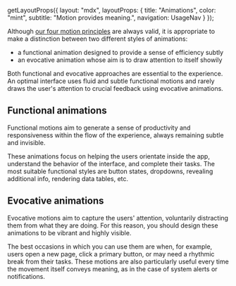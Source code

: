 
  getLayoutProps({
    layout: "mdx",
    layoutProps: {
      title: "Animations",
      color: "mint",
      subtitle: "Motion provides meaning.",
      navigation: UsageNav
    }
  });


Although [our four motion principles](/get-started/documentation/design/motion/principles) are always valid, it is appropriate to make a distinction between two different styles of animations:

- a functional animation designed to provide a sense of efficiency subtly
- an evocative animation whose aim is to draw attention to itself showily

Both functional and evocative approaches are essential to the experience. An optimal interface uses fluid and subtle functional motions and rarely draws the user's attention to crucial feedback using evocative animations.

## Functional animations

Functional motions aim to generate a sense of productivity and responsiveness within the flow of the experience, always remaining subtle and invisible.

These animations focus on helping the users orientate inside the app, understand the behavior of the interface, and complete their tasks. The most suitable functional styles are button states, dropdowns, revealing additional info, rendering data tables, etc.

<VideoPlayer src="/design/motion/source/functional.mp4" />

## Evocative animations

Evocative motions aim to capture the users' attention, voluntarily distracting them from what they are doing. For this reason, you should design these animations to be vibrant and highly visible.

The best occasions in which you can use them are when, for example, users open a new page, click a primary button, or may need a rhythmic break from their tasks. These motions are also particularly useful every time the movement itself conveys meaning, as in the case of system alerts or notifications.

<VideoPlayer src="/design/motion/source/evocative.mp4" />
